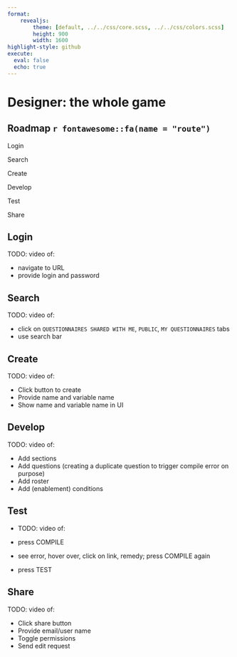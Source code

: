 ```yaml
---
format: 
    revealjs: 
        theme: [default, ../../css/core.scss, ../../css/colors.scss]
        height: 900
        width: 1600
highlight-style: github
execute: 
  eval: false
  echo: true
---
```


# Designer: the whole game {background-color=var(--suso)}


## Roadmap `r fontawesome::fa(name = "route")` {.suso}

::: {.box .box-s}
Login
:::

::: {.box .box-s}
Search
:::

::: {.box .box-s}
Create
:::

::: {.box .box-s}
Develop
:::

::: {.box .box-s}
Test
:::

::: {.box .box-s}
Share
:::


## Login {.suso}

TODO: video of:

- navigate to URL
- provide login and password

## Search {.suso}

TODO: video of: 

- click on `QUESTIONNAIRES SHARED WITH ME`, `PUBLIC`, `MY QUESTIONNAIRES` tabs
- use search bar 

## Create {.suso}

TODO: video of:

- Click button to create
- Provide name and variable name
- Show name and variable name in UI

## Develop {.suso}

TODO: video of:

- Add sections
- Add questions (creating a duplicate question to trigger compile error on purpose)
- Add roster
- Add (enablement) conditions

## Test {.suso}

- TODO: video of:

- press COMPILE
- see error, hover over, click on link, remedy; press COMPILE again
- press TEST

## Share {.suso}

TODO: video of:

- Click share button
- Provide email/user name
- Toggle permissions
- Send edit request